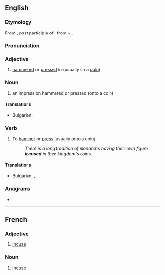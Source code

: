 ==English==

===Etymology===
From {{der|en|la|incusus}}, past participle of {{m|la|incudo|incudere}}, from {{m|la|in-}} + {{m|la|cudo|cudere}}.

===Pronunciation===
{{rfp|en}}

===Adjective===
{{en-adj|-}}

# [[hammered]] or [[pressed]] in (usually on a [[coin]])
#: {{ux|en|The back of the coin bears an '''incuse''' coat of arms.}}

===Noun===
{{en-noun}}

# an impression hammered or pressed (onto a coin)
#: {{ux|en|This coin's '''incuse''' is of a most curious design.}}

====Translations====
{{trans-top|an impression}}
* Bulgarian: {{t+|bg|отпечатък|m}}
{{trans-mid}}

{{trans-bottom}}

===Verb===
{{en-verb}}

# {{lb|en|transitive}} To [[hammer]] or [[press]] (usually onto a coin)
#: ''There is a long tradition of monarchs having their own figure '''incused''' in their kingdom's coins.''

====Translations====
{{trans-top| To [[hammer]] or [[press]]}}
* Bulgarian: {{t|bg|щамповам}}, {{t|bg|сека (монети)}}
{{trans-mid}}

{{trans-bottom}}

===Anagrams===
* {{anagrams|en|a=ceinsu|Unices|cunies}}
----

==French==

===Adjective===
{{fr-adj}}

# [[#English|incuse]]

===Noun===
{{fr-noun|f}}

# [[#English|incuse]]